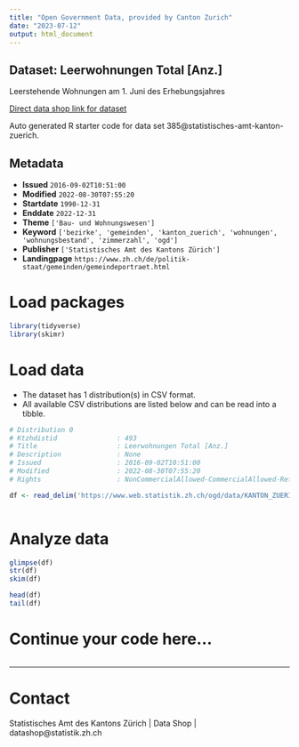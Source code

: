 ```yaml
---
title: "Open Government Data, provided by Canton Zurich"
date: "2023-07-12"
output: html_document
---
```


## Dataset: Leerwohnungen Total [Anz.]

Leerstehende Wohnungen am 1. Juni des Erhebungsjahres

[Direct data shop link for dataset](https://www.zh.ch/de/politik-staat/opendata.zhweb-noredirect.zhweb-cache.html#/datasets/385@statistisches-amt-kanton-zuerich)

Auto generated R starter code for data set 385@statistisches-amt-kanton-zuerich.

## Metadata

- **Issued** `2016-09-02T10:51:00`
- **Modified** `2022-08-30T07:55:20`
- **Startdate** `1990-12-31`
- **Enddate** `2022-12-31`
- **Theme** `['Bau- und Wohnungswesen']`
- **Keyword** `['bezirke', 'gemeinden', 'kanton_zuerich', 'wohnungen', 'wohnungsbestand', 'zimmerzahl', 'ogd']`
- **Publisher** `['Statistisches Amt des Kantons Zürich']`
- **Landingpage** `https://www.zh.ch/de/politik-staat/gemeinden/gemeindeportraet.html`


# Load packages

```r

library(tidyverse)
library(skimr)

```

# Load data

-   The dataset has 1 distribution(s) in CSV format.
-   All available CSV distributions are listed below and can be read into a tibble.

```r

# Distribution 0
# Ktzhdistid               : 493
# Title                    : Leerwohnungen Total [Anz.]
# Description              : None
# Issued                   : 2016-09-02T10:51:00
# Modified                 : 2022-08-30T07:55:20
# Rights                   : NonCommercialAllowed-CommercialAllowed-ReferenceRequired

df <- read_delim('https://www.web.statistik.zh.ch/ogd/data/KANTON_ZUERICH_381.csv')



```

# Analyze data

```r

glimpse(df)
str(df)
skim(df)

head(df)
tail(df)

```

# Continue your code here...

```r

```

------------------------------------------------------------------------

# Contact

Statistisches Amt des Kantons Zürich | Data Shop | datashop@statistik.zh.ch
